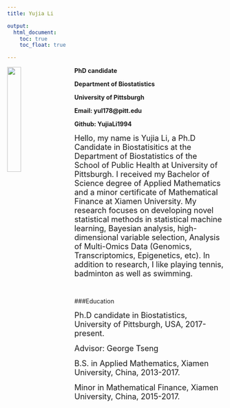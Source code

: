 ```yaml
---
title: Yujia Li 

output:
  html_document:
    toc: true
    toc_float: true

---
```

<img src="images/me.jpg" style="float:left;width:25%; border:0px solid; margin-right: 30px" >

<!-- <font size="3"> [I'm an inline-style link](https://www.google.com) --> 
**PhD candidate**

**Department of Biostatistics**

**University of Pittsburgh**

**Email: yul178@pitt.edu**

**Github: YujiaLi1994**

<font size="4">Hello, my name is Yujia Li, a Ph.D Candidate in Biostatisitics at the Department of Biostatistics of the School of Public Health at University of Pittsburgh. I received my Bachelor of Science degree of Applied Mathematics and a minor certificate of Mathematical Finance at Xiamen University. My research focuses on developing novel statistical methods in statistical machine learning, Bayesian analysis, high-dimensional variable selection, Analysis of Multi-Omics Data (Genomics, Transcriptomics, Epigenetics, etc). In addition to research, I like playing tennis, badminton as well as swimming.</font> 

<br />

###Education

<font size="4">Ph.D candidate in Biostatistics, University of Pittsburgh, USA, 2017-present. 

Advisor: George Tseng</font> 

<font size="4">B.S. in Applied Mathematics, Xiamen University, China, 2013-2017.</font> 

<font size="4">Minor in Mathematical Finance, Xiamen University, China, 2015-2017.</font> 

<br />

